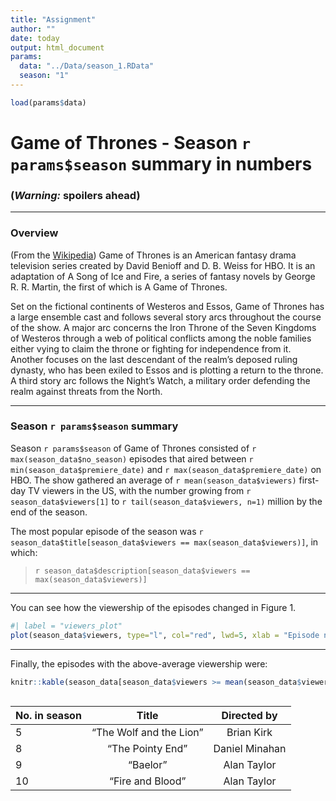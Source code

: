 ```yaml
---
title: "Assignment"
author: ""
date: today
output: html_document
params:
  data: "../Data/season_1.RData"
  season: "1"
---
```


```r
load(params$data)
```

# Game of Thrones - Season `r params$season` summary in numbers

### **(*Warning:* spoilers ahead)**

------------------------------------------------------------------------

### Overview

(From the [Wikipedia](https://en.wikipedia.org/wiki/Game_of_Thrones#Premise)) Game of Thrones is an American fantasy drama television series created by David Benioff and D. B. Weiss for HBO. It is an adaptation of A Song of Ice and Fire, a series of fantasy novels by George R. R. Martin, the first of which is A Game of Thrones.

Set on the fictional continents of Westeros and Essos, Game of Thrones has a large ensemble cast and follows several story arcs throughout the course of the show. A major arc concerns the Iron Throne of the Seven Kingdoms of Westeros through a web of political conflicts among the noble families either vying to claim the throne or fighting for independence from it. Another focuses on the last descendant of the realm's deposed ruling dynasty, who has been exiled to Essos and is plotting a return to the throne. A third story arc follows the Night's Watch, a military order defending the realm against threats from the North.

------------------------------------------------------------------------

### Season `r params$season` summary

Season `r params$season` of Game of Thrones consisted of `r max(season_data$no_season)` episodes that aired between `r min(season_data$premiere_date)` and `r max(season_data$premiere_date)` on HBO. The show gathered an average of `r mean(season_data$viewers)` first-day TV viewers in the US, with the number growing from `r season_data$viewers[1]` to `r tail(season_data$viewers, n=1)` million by the end of the season.

The most popular episode of the season was `r season_data$title[season_data$viewers == max(season_data$viewers)]`, in which:

> `r season_data$description[season_data$viewers == max(season_data$viewers)]`

------------------------------------------------------------------------

You can see how the viewership of the episodes changed in Figure 1.

```r
#| label = "viewers_plot"
plot(season_data$viewers, type="l", col="red", lwd=5, xlab = "Episode number", ylab = "1st day TV viewers in the US (millions)")
```

------------------------------------------------------------------------


Finally, the episodes with the above-average viewership were:

```r

knitr::kable(season_data[season_data$viewers >= mean(season_data$viewers),c("no_season","title","directed_by")])
                        
```

| No. in season |          Title          |  Directed by   |
|:--------------|:-----------------------:|:--------------:|
| 5             | "The Wolf and the Lion" |   Brian Kirk   |
| 8             |    "The Pointy End"     | Daniel Minahan |
| 9             |        "Baelor"         |  Alan Taylor   |
| 10            |    "Fire and Blood"     |  Alan Taylor   |
